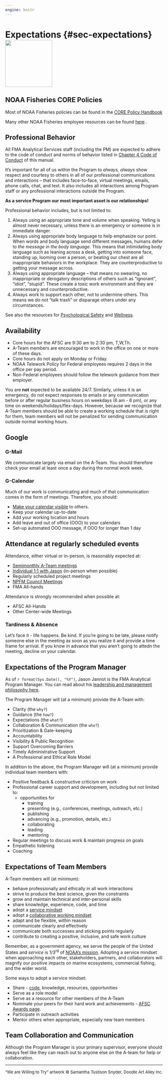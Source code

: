 ```yaml
---
engine: knitr
---
```


# Expectations {#sec-expectations}![](_img/wearewilling.png){height=150px}

## NOAA Fisheries CORE Policies
Most of NOAA Fisheries policies can be found in the [CORE Policy Handbook](https://sites.google.com/noaa.gov/inside-fisheries-core/table-of-contents)

Many other NOAA Fisheries employee resources can be found [here](https://sites.google.com/noaa.gov/inside-fisheries/home)
.

## Professional Behavior
All FMA Analytical Services staff (including the PM) are expected to adhere to the code of conduct and norms of behavior listed in [Chapter 4 Code of Conduct](code-of-conduct.qmd#sec-code-of-conduct) of this manual.    

It’s important for all of us within the Program to *always, always* show respect and courtesy to others in all of our professional communications and interactions – that includes face-to-face, virtual meetings, emails, phone calls, chat, and text. It also includes all interactions among Program staff or any professional interactions outside the Program.    

**As a service Program our most important asset is our relationships!**    

Professional behavior includes, but is not limited to:    

1. Always using an appropriate tone and volume when speaking. Yelling is almost never necessary, unless there is an emergency or someone is in immediate danger.    
2. Always using appropriate body language to help emphasize our point.  When words and body language send different messages, humans defer to *the message in the body language*. This means that intimidating body language such as leaning across a desk, getting into someone face, standing up, looming over a person, or beating our chest are all inappropriate behaviors in the workplace. They are counterproductive to getting your message across.    
3. Always using appropriate language – that means no swearing, no inappropriate or derogatory descriptions of others such as “ignorant”, “idiot”, “stupid”. These create a toxic work environment and they are unnecessary and counterproductive.    
4. Always work to support each other, not to undermine others. This means we do not "talk trash" or disparage others under any circumstances.

See also the resources for [Psychological Safety](psychological-safety-resources.qmd#psych-safety) and [Wellness](wellness-resources.qmd).


## Availability
* Core hours for the AFSC are 9:30 am to 2:30 pm, T,W,Th.    
* A-Team members are encouraged to work in the office on one or more of these days.    
* Core hours do not apply on Monday or Friday.    
* NOAA Telework Policy for Federal employees requires 2 days in the office per pay period.    
* Non-Federal employees should follow the telework guidance from their employer.

You are **not** expected to be available 24/7. Similarly, unless it is an emergency, do not expect responses to emails or any communication before or after regular business hours on weekdays (6 am - 6 pm), or any time on weekends/holidays/flex-days. However, because we recognize that A-Team members should be able to create a working schedule that is right for them, team members will not be penalized for sending communication outside normal working hours.

## Google
### G-Mail
We communicate largely via email on the A-Team. You should therefore check your email at least once a day during the normal work week. 

### G-Calendar
Much of our work is communicating and much of that communication comes in the form of meetings. Therefore, you should:    

* [Make your calendar visible](make-calendar-visible.qmd#sec-calendar) to others.    
* Keep your calendar up-to-date    
* Add your working location and hours    
* Add leave and out of office (OOO) to your calendars   
* Set-up automated OOO message, if OOO for longer than 1 day   


## Attendance at regularly scheduled events

Attendance, either virtual or in-person, is reasonably expected at:

* [Semimonthly A-Team meetings](intro.qmd#ateam-meetings) 
* [Individual 1:1 with Jason](#intro.qmd#meet-with-Jason) (in-person when possible)    
* Regularly scheduled project meetings  
* [NPFM Council Meetings](https://www.npfmc.org/current-or-next-council-meeting/)  
* FMA All-hands

Attendance is strongly recommended when possible at:    

* AFSC All-Hands    
* Other Center-wide Meetings

### Tardiness & Absence 
Let's face it - life happens.  Be kind.  If you're going to be late, please notify someone else in the meeting as soon as you realize it and provide a time frame for arrival.  If you know in advance that you aren't going to attedn the meeting, decline on your calendar. 

## Expectations of the Program Manager

As of `r format(Sys.Date(), "%Y")`, Jason Jannot is the FMA Analytical Program Manager.  You can read about his [leadership and management philosophy here](jjphilosophy.qmd#sec-jj-philosophy).

The Program Manager will (at a minimum) provide the A-Team with:  

* Clarity (the `why?`)    
* Guidance (the `how?`)    
* Expectations (the `what?`)    
* Collaboration & Communication (the `who?`)    
* Prioritization & Gate-keeping    
* Accountability    
* Visibility & Public Recognition    
* Support Overcoming Barriers    
* Timely Administrative Support    
* A Professional and Ethical Role Model


In addition to the above, the Program Manager will (at a minimum) provide individual team members with:  

* Positive feedback & constructive criticism on work  
* Professional career support and development, including but not limited to:    
    * opportunities for    
        * training    
        * presenting (e.g., conferences, meetings, outreach, etc.)    
        * publishing
        * advancing (e.g., promotion, details, etc.)    
        * collaborating    
        * leading    
        * mentoring
* Regular meetings to discuss work & maintain progress on goals  
* Empathetic listening    
* Coaching

##  Expectations of Team Members

A-Team members will (at minimum): 

* behave professionally and ethically in all work interactions
* strive to produce the best science, given the constraints    
* grow and maintain technical and inter-personal skills
* share knowledge, experience, code, and time    
* adopt a [service mindset](https://www.youtube.com/watch?v=q0mzqUMAc20)
* adopt a [collaborative working mindset](https://www.youtube.com/watch?v=AMG8ObDmbaM)    
* adapt and be flexible, within reason    
* communicate clearly and effectively
* communicate both successes and sticking points regularly    
* contribute to creating a positive, inclusive, and safe work culture

Remember, as a government agency, we serve the people of the United States and *service* is 1/3^rd^ of [NOAA's mission](https://www.noaa.gov/our-mission-and-vision). Adopting a service mindset when approaching each other, stakeholders, partners, and collaborators will magnify our positive impacts on marine ecosystems, commercial fishing, and the wider world.

Some ways to adopt a service mindset:    

* Share - [code](collaborate.qmd), knowledge, resources, opportunities 
* Serve as a role model    
* Serve as a resource for other members of the A-Team    
* Nominate your peers for their hard work and achievements - [AFSC Awards page](https://sites.google.com/noaa.gov/myafsc/administrative/workforce-management/awards).
* Participate in outreach activities
* Mentor others when appropriate, especially new team members 

## Team Collaboration and Communication

Although the Program Manager is your primary supervisor, everyone should always feel like they can reach out to anyone else on the A-team for help or collaboration.


---

<font size="2.5">"We are Willing to Try" artwork &copy; Samantha Tustison Snyder, Doodle Art Alley Inc.</font>


